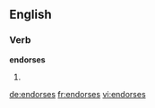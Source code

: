 ==English==

===Verb===
'''endorses'''

# {{third-person singular of|endorse}}

[[de:endorses]]
[[fr:endorses]]
[[vi:endorses]]